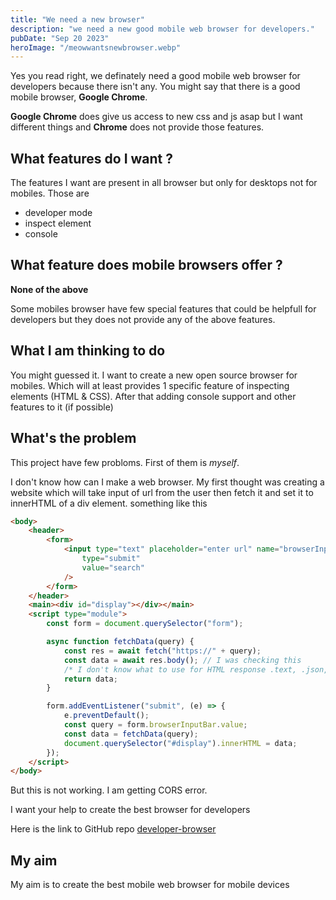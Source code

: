 ```yaml
---
title: "We need a new browser"
description: "we need a new good mobile web browser for developers."
pubDate: "Sep 20 2023"
heroImage: "/meowwantsnewbrowser.webp"
---
```


Yes you read right, we definately need a good mobile web browser for developers because there isn't any. You might say that there is a good mobile browser, **Google Chrome**.

**Google Chrome** does give us access to new css and js asap but I want different things and **Chrome** does not provide those features.

## What features do I want ?

The features I want are present in all browser but only for desktops not for mobiles.
Those are

- developer mode
- inspect element
- console

## What feature does mobile browsers offer ?

**None of the above**

Some mobiles browser have few special features that could be helpfull for developers but they does not provide any of the above features.

## What I am thinking to do

You might guessed it. I want to create a new open source browser for mobiles.
Which will at least provides 1 specific feature of inspecting elements (HTML & CSS).
After that adding console support and other features to it (if possible)

## What's the problem

This project have few probloms. First of them is _myself_.

I don't know how can I make a web browser. My first thought was creating a website which will take input of url from the user then fetch it and set it to innerHTML of a div element.
something like this

```html
<body>
	<header>
		<form>
			<input type="text" placeholder="enter url" name="browserInputBar" /><input
				type="submit"
				value="search"
			/>
		</form>
	</header>
	<main><div id="display"></div></main>
	<script type="module">
		const form = document.querySelector("form");

		async function fetchData(query) {
			const res = await fetch("https://" + query);
			const data = await res.body(); // I was checking this
			/* I don't know what to use for HTML response .text, .json, .blob, .body or anything else*/
			return data;
		}

		form.addEventListener("submit", (e) => {
			e.preventDefault();
			const query = form.browserInputBar.value;
			const data = fetchData(query);
			document.querySelector("#display").innerHTML = data;
		});
	</script>
</body>
```

But this is not working. I am getting CORS error.

I want your help to create the best browser for developers

Here is the link to GitHub repo [developer-browser](https://github.com/dshaw0004/developer-browser)

## My aim

My aim is to create the best mobile web browser for mobile devices

